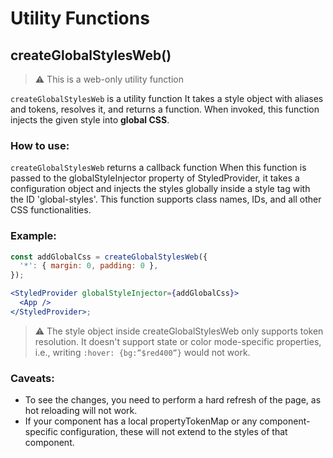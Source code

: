 
<Meta pageTitle="Utility Functions | gluestack-style" description="Create global CSS styles easily with createGlobalStylesWeb function, supporting aliases and tokens for easy integration. Only for web, with some limitations." canonical="https://style.gluestack.io/" />





# Utility Functions

## createGlobalStylesWeb()

> ⚠️ This is a web-only utility function

`createGlobalStylesWeb` is a utility function It takes a style object with aliases and tokens, resolves it, and returns a function. When invoked, this function injects the given style into **global CSS**.

### How to use:

`createGlobalStylesWeb` returns a callback function When this function is passed to the globalStyleInjector property of StyledProvider, it takes a configuration object and injects the styles globally inside a style tag with the ID 'global-styles'. This function supports class names, IDs, and all other CSS functionalities.

### Example:

```jsx
const addGlobalCss = createGlobalStylesWeb({
  '*': { margin: 0, padding: 0 },
});

<StyledProvider globalStyleInjector={addGlobalCss}>
  <App />
</StyledProvider>;
```

> ⚠️ The style object inside createGlobalStylesWeb only supports token resolution. It doesn't support state or color mode-specific properties, i.e., writing `:hover: {bg:”$red400”}` would not work.

### Caveats:

- To see the changes, you need to perform a hard refresh of the page, as hot reloading will not work.
- If your component has a local propertyTokenMap or any component-specific configuration, these will not extend to the styles of that component.
